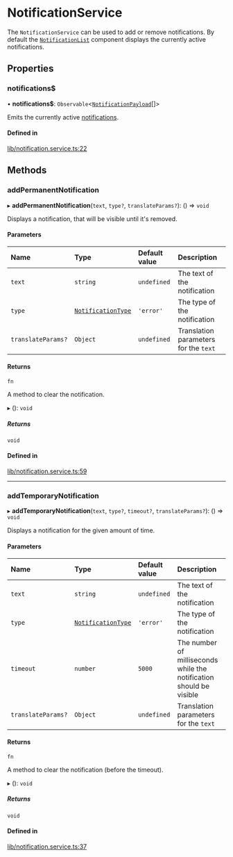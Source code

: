 # NotificationService

The `NotificationService` can be used to add or remove notifications. By default the [`NotificationList`](../components/notifications.mdx) component displays the currently active notifications.

## Properties

### notifications$

• **notifications$**: `Observable`<[`NotificationPayload`](../modules.md#notificationpayload)[]\>

Emits the currently active [notifications](https://github.com/GetStream/stream-chat-angular/blob/master/projects/stream-chat-angular/src/lib/notification.service.ts).

#### Defined in

[lib/notification.service.ts:22](https://github.com/GetStream/stream-chat-angular/blob/674da31/projects/stream-chat-angular/src/lib/notification.service.ts#L22)

## Methods

### addPermanentNotification

▸ **addPermanentNotification**(`text`, `type?`, `translateParams?`): () => `void`

Displays a notification, that will be visible until it's removed.

#### Parameters

| Name | Type | Default value | Description |
| :------ | :------ | :------ | :------ |
| `text` | `string` | `undefined` | The text of the notification |
| `type` | [`NotificationType`](../modules.md#notificationtype) | `'error'` | The type of the notification |
| `translateParams?` | `Object` | `undefined` | Translation parameters for the `text` |

#### Returns

`fn`

A method to clear the notification.

▸ (): `void`

##### Returns

`void`

#### Defined in

[lib/notification.service.ts:59](https://github.com/GetStream/stream-chat-angular/blob/674da31/projects/stream-chat-angular/src/lib/notification.service.ts#L59)

___

### addTemporaryNotification

▸ **addTemporaryNotification**(`text`, `type?`, `timeout?`, `translateParams?`): () => `void`

Displays a notification for the given amount of time.

#### Parameters

| Name | Type | Default value | Description |
| :------ | :------ | :------ | :------ |
| `text` | `string` | `undefined` | The text of the notification |
| `type` | [`NotificationType`](../modules.md#notificationtype) | `'error'` | The type of the notification |
| `timeout` | `number` | `5000` | The number of milliseconds while the notification should be visible |
| `translateParams?` | `Object` | `undefined` | Translation parameters for the `text` |

#### Returns

`fn`

A method to clear the notification (before the timeout).

▸ (): `void`

##### Returns

`void`

#### Defined in

[lib/notification.service.ts:37](https://github.com/GetStream/stream-chat-angular/blob/674da31/projects/stream-chat-angular/src/lib/notification.service.ts#L37)
